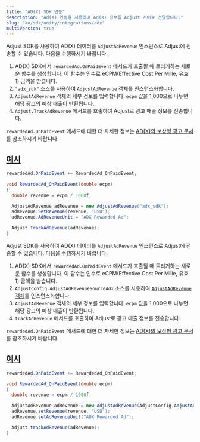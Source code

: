 ```yaml
---
title: "AD(X) SDK 연동"
description: "Ad(X) 연동을 사용하여 Ad(X) 정보를 Adjust 서버로 전달합니다."
slug: "ko/sdk/unity/integrations/adx"
multiVersion: true
---
```


<SdkVersion version="v5">

Adjust SDK를 사용하여 AD\(X\) 데이터를 `AdjustAdRevenue` 인스턴스로 Adjust에 전송할 수 있습니다. 다음을 수행하시기 바랍니다.

1. AD\(X\) SDK에서 `rewardedAd.OnPaidEvent` 메서드가 호출될 때 트리거하는 새로운 함수를 생성합니다. 이 함수는 인수로 eCPM\(Effective Cost Per Mille, 유효 1\) 금액을 받습니다.
2. `"adx_sdk"` 소스를 사용하여 [`AdjustAdRevenue` 객체](/ko/sdk/unity/features/ad-revenue)를 인스턴스화합니다.
3. `AdjustAdRevenue` 객체의 세부 정보를 입력합니다. `ecpm` 값을 1,000으로 나누면 해당 광고의 예상 매출이 반환됩니다.
4. `Adjust.TrackAdRevenue` 메서드를 호출하여 Adjust로 광고 매출 정보를 전송합니다.

<Callout type="seealso">

`rewardedAd.OnPaidEvent` 메서드에 대한 더 자세한 정보는 [AD\(X\)의 보상형 광고 문서](https://docs.adxcorp.kr/unity/sdk-integration/ad-formats/rewarded-ad/ad-x#id-4.-a-d-revenue-onpaidevent)를 참조하시기 바랍니다.

</Callout>

## [예시](example)

```cs
rewardedAd.OnPaidEvent += RewardedAd_OnPaidEvent;

void RewardedAd_OnPaidEvent(double ecpm)
{
  double revenue = ecpm / 1000f;

  AdjustAdRevenue adRevenue = new AdjustAdRevenue("adx_sdk");
  adRevenue.SetRevenue(revenue, "USD");
  adRevenue.AdRevenueUnit = "ADX Rewarded Ad";

  Adjust.TrackAdRevenue(adRevenue);
}
```

</SdkVersion>
<SdkVersion version="v4">
<MinorVersion added="v4.36.0">

Adjust SDK를 사용하여 AD\(X\) 데이터를 `AdjustAdRevenue` 인스턴스로 Adjust에 전송할 수 있습니다. 다음을 수행하시기 바랍니다.

</MinorVersion>

1. AD\(X\) SDK에서 `rewardedAd.OnPaidEvent` 메서드가 호출될 때 트리거하는 새로운 함수를 생성합니다. 이 함수는 인수로 eCPM\(Effective Cost Per Mille, 유효 1\) 금액을 받습니다.
2. `AdjustConfig.AdjustAdRevenueSourceAdx` 소스를 사용하여 [`AdjustAdRevenue` 객체](/ko/sdk/unity/features/ad-revenue)를 인스턴스화합니다.
3. `AdjustAdRevenue` 객체의 세부 정보를 입력합니다. `ecpm` 값을 1,000으로 나누면 해당 광고의 예상 매출이 반환됩니다.
4. `trackAdRevenue` 메서드를 호출하여 Adjust로 광고 매출 정보를 전송합니다.

<Callout type="seealso">

`rewardedAd.OnPaidEvent` 메서드에 대한 더 자세한 정보는 [AD\(X\)의 보상형 광고 문서](https://docs.adxcorp.kr/unity/sdk-integration/ad-formats/rewarded-ad/ad-x#id-4.-a-d-revenue-onpaidevent)를 참조하시기 바랍니다.

</Callout>

## [예시](example)

```cs
rewardedAd.OnPaidEvent += RewardedAd_OnPaidEvent;

void RewardedAd_OnPaidEvent(double ecpm)
{
  double revenue = ecpm / 1000f;

  AdjustAdRevenue adRevenue = new AdjustAdRevenue(AdjustConfig.AdjustAdRevenueSourceAdx);
  adRevenue.setRevenue(revenue, "USD");
  adRevenue.setAdRevenueUnit("ADX Rewarded Ad");

  Adjust.trackAdRevenue(adRevenue);
}
```

</SdkVersion>
